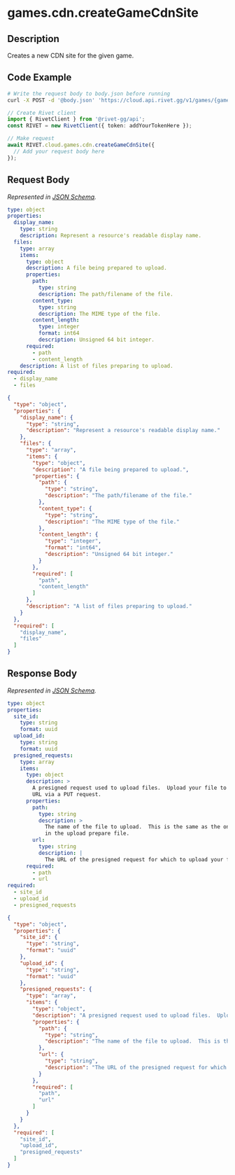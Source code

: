 
# games.cdn.createGameCdnSite

## Description

Creates a new CDN site for the given game.


## Code Example

<CodeGroup title='Request' tag='POST' label='https://cloud.api.rivet.gg/v1/games/{game_id}/cdn/sites'>

```bash {{ title: 'cURL' }}
# Write the request body to body.json before running
curl -X POST -d '@body.json' 'https://cloud.api.rivet.gg/v1/games/{game_id}/cdn/sites'
```

```ts
// Create Rivet client
import { RivetClient } from '@rivet-gg/api';
const RIVET = new RivetClient({ token: addYourTokenHere });

// Make request
await RIVET.cloud.games.cdn.createGameCdnSite({
  // Add your request body here
});
```

</CodeGroup>


## Request Body

_Represented in [JSON Schema](https://json-schema.org/)._

<CodeGroup title='Request'>

```yaml
type: object
properties:
  display_name:
    type: string
    description: Represent a resource's readable display name.
  files:
    type: array
    items:
      type: object
      description: A file being prepared to upload.
      properties:
        path:
          type: string
          description: The path/filename of the file.
        content_type:
          type: string
          description: The MIME type of the file.
        content_length:
          type: integer
          format: int64
          description: Unsigned 64 bit integer.
      required:
        - path
        - content_length
    description: A list of files preparing to upload.
required:
  - display_name
  - files

```

```json
{
  "type": "object",
  "properties": {
    "display_name": {
      "type": "string",
      "description": "Represent a resource's readable display name."
    },
    "files": {
      "type": "array",
      "items": {
        "type": "object",
        "description": "A file being prepared to upload.",
        "properties": {
          "path": {
            "type": "string",
            "description": "The path/filename of the file."
          },
          "content_type": {
            "type": "string",
            "description": "The MIME type of the file."
          },
          "content_length": {
            "type": "integer",
            "format": "int64",
            "description": "Unsigned 64 bit integer."
          }
        },
        "required": [
          "path",
          "content_length"
        ]
      },
      "description": "A list of files preparing to upload."
    }
  },
  "required": [
    "display_name",
    "files"
  ]
}
```

</CodeGroup>


## Response Body

_Represented in [JSON Schema](https://json-schema.org/)._

<CodeGroup title='Response'>

```yaml
type: object
properties:
  site_id:
    type: string
    format: uuid
  upload_id:
    type: string
    format: uuid
  presigned_requests:
    type: array
    items:
      type: object
      description: >
        A presigned request used to upload files.  Upload your file to the given
        URL via a PUT request.
      properties:
        path:
          type: string
          description: >
            The name of the file to upload.  This is the same as the one given
            in the upload prepare file.
        url:
          type: string
          description: |
            The URL of the presigned request for which to upload your file to.
      required:
        - path
        - url
required:
  - site_id
  - upload_id
  - presigned_requests

```

```json
{
  "type": "object",
  "properties": {
    "site_id": {
      "type": "string",
      "format": "uuid"
    },
    "upload_id": {
      "type": "string",
      "format": "uuid"
    },
    "presigned_requests": {
      "type": "array",
      "items": {
        "type": "object",
        "description": "A presigned request used to upload files.  Upload your file to the given URL via a PUT request.\n",
        "properties": {
          "path": {
            "type": "string",
            "description": "The name of the file to upload.  This is the same as the one given in the upload prepare file.\n"
          },
          "url": {
            "type": "string",
            "description": "The URL of the presigned request for which to upload your file to.\n"
          }
        },
        "required": [
          "path",
          "url"
        ]
      }
    }
  },
  "required": [
    "site_id",
    "upload_id",
    "presigned_requests"
  ]
}
```

</CodeGroup>

